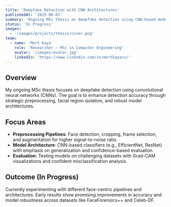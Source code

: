 ---
title: 'Deepfake Detection with CNN Architectures'
publishedAt: '2025-06-01'
summary: 'Ongoing MSc thesis on deepfake detection using CNN-based models, focusing on accuracy and generalization through smart preprocessing and evaluation.'
status: 'In Progress'
images:
  - '/images/projects/thesis/cover.png'
team:
  - name: 'Mert Kaya'
    role: 'Researcher – MSc in Computer Engineering'
    avatar: '/images/avatar.jpg'
    linkedIn: 'https://www.linkedin.com/in/mertkayacs/'
---

## Overview

My ongoing MSc thesis focuses on deepfake detection using convolutional neural networks (CNNs). The goal is to enhance detection accuracy through strategic preprocessing, facial region isolation, and robust model architectures.

## Focus Areas

- **Preprocessing Pipelines**: Face detection, cropping, frame selection, and augmentation for higher signal-to-noise ratio.
- **Model Architecture**: CNN-based classifiers (e.g., EfficientNet, ResNet) with emphasis on generalization and confidence-based evaluation.
- **Evaluation**: Testing models on challenging datasets with Grad-CAM visualizations and confident misclassification analysis.

## Outcome (In Progress)

Currently experimenting with different face-centric pipelines and architectures.
Early results show promising improvements in accuracy and model robustness across datasets like FaceForensics++ and Celeb-DF.
